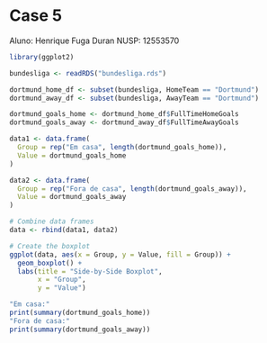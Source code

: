 # Case 5

Aluno: Henrique Fuga Duran
NUSP: 12553570

```r
library(ggplot2)
```


```r
bundesliga <- readRDS("bundesliga.rds")
```


```r
dortmund_home_df <- subset(bundesliga, HomeTeam == "Dortmund")
dortmund_away_df <- subset(bundesliga, AwayTeam == "Dortmund")

dortmund_goals_home <- dortmund_home_df$FullTimeHomeGoals
dortmund_goals_away <- dortmund_away_df$FullTimeAwayGoals
```


```r

data1 <- data.frame(
  Group = rep("Em casa", length(dortmund_goals_home)),
  Value = dortmund_goals_home
)

data2 <- data.frame(
  Group = rep("Fora de casa", length(dortmund_goals_away)),
  Value = dortmund_goals_away
)

# Combine data frames
data <- rbind(data1, data2)

# Create the boxplot
ggplot(data, aes(x = Group, y = Value, fill = Group)) +
  geom_boxplot() +
  labs(title = "Side-by-Side Boxplot",
       x = "Group",
       y = "Value")
```

```r
"Em casa:"
print(summary(dortmund_goals_home))
"Fora de casa:"
print(summary(dortmund_goals_away))
```

